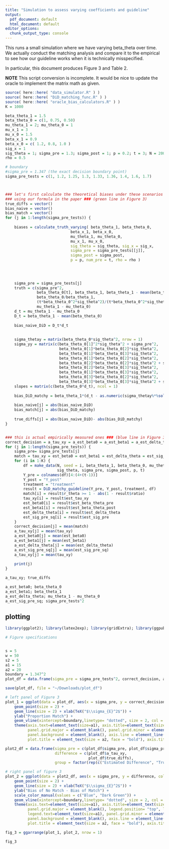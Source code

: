 ```yaml
---
title: "Simulation to assess varying coefficients and guideline"
output:
  pdf_document: default
  html_document: default
editor_options:
  chunk_output_type: console
---
```


This runs a small simulation where we have varying beta_theta over time.
We actually conduct the matching analysis and compare it to the empirical to see how our guideline works when it is technically misspecified.

In particular, this document produces Figure 3 and Table 2.


**NOTE** This script conversion is incomplete.  It would be nice to update the oracle to implement the matrix math as given.


```r
source( here::here( "data_simulator.R" ) )
source( here::here( "DiD_matching_func.R" ) )
source( here::here( "oracle_bias_calculators.R" ) )
K = 1000

beta_theta_1 = 1.5
beta_theta_0 = c(1, 0.75, 0.50)
mu_theta_1 = 2; mu_theta_0 = 1
mu_x_1 = 3
mu_x_0 = 1.5
beta_x_1 = 0.9
beta_x_0 = c( 1.2, 0.8, 1.0 )
sig_x = 1
sig_theta = 1; sigma_pre = 1.3; sigma_post = 1; p = 0.2; t = 3; N = 20000;
rho = 0.5

# boundary
#sigma_pre = 1.347 (the exact decision boundary point)
sigma_pre_tests = c(1, 1.2, 1.25, 1.3, 1.33, 1.36, 1.4, 1.6, 1.7)



### let's first calculate the theoretical biases under these scenarios
### using our formula in the paper ### (green line in Figure 3)
true_diffs = vector()
bias_naive = vector()
bias_match = vector()
for (j in 1:length(sigma_pre_tests)) {
    
    biases = calculate_truth_varying( beta_theta_1, beta_theta_0,
                             beta_x_1, beta_x_0,
                             mu_theta_1, mu_theta_0,
                             mu_x_1, mu_x_0,
                             sig_theta = sig_theta, sig_x = sig_x,
                             sigma_pre = sigma_pre_tests[[j]], 
                             sigma_post = sigma_post,
                             p = p, num_pre = t, rho = rho )
        

        
        
    sigma_pre = sigma_pre_tests[j]
    truth = c(sigma_pre^2, 
              beta_theta_0[t], beta_theta_1, beta_theta_1 - mean(beta_theta_0),
              beta_theta_0/beta_theta_1, 
              (t*beta_theta_0^2*sig_theta^2)/(t*beta_theta_0^2*sig_theta^2 + sigma_pre^2), 
              mu_theta_1 - mu_theta_0)
    d_t = mu_theta_1 - mu_theta_0
    D_t = beta_theta_1 - mean(beta_theta_0)
    
    bias_naive_DiD = D_t*d_t
    
    
    sigma_thetay = matrix(beta_theta_0*sig_theta^2, nrow = 1)
    sigma_yy = matrix(c(beta_theta_0[1]^2*sig_theta^2 + sigma_pre^2, 
                        beta_theta_0[1]*beta_theta_0[2]*sig_theta^2, 
                        beta_theta_0[1]*beta_theta_0[3]*sig_theta^2,
                        beta_theta_0[1]*beta_theta_0[2]*sig_theta^2,
                        beta_theta_0[2]*beta_theta_0[2]*sig_theta^2 + sigma_pre^2, 
                        beta_theta_0[2]*beta_theta_0[3]*sig_theta^2, 
                        beta_theta_0[1]*beta_theta_0[3]*sig_theta^2,
                        beta_theta_0[3]*beta_theta_0[2]*sig_theta^2,
                        beta_theta_0[3]*beta_theta_0[3]*sig_theta^2 + sigma_pre^2), nrow = 3)
    slopes = matrix(c(beta_theta_0*d_t), ncol = 1)
    
    bias_DiD_matchy = beta_theta_1*(d_t - as.numeric(sigma_thetay%*%solve(sigma_yy)%*%slopes))
    
    bias_naive[j] = abs(bias_naive_DiD)
    bias_match[j] = abs(bias_DiD_matchy)
    
    true_diffs[j] = abs(bias_naive_DiD)- abs(bias_DiD_matchy)
}


### this is actual empirically measured ones ### (blue line in Figure 3)
correct_decision = a_tau_xy = a_est_beta0 = a_est_beta1 = a_est_delta_theta = a_est_sig_pre_sq = vector()
for (j in 1:length(sigma_pre_tests)) {
    sigma_pre= sigma_pre_tests[j]
    match = tau_xy = est_beta0 = est_beta1 = est_delta_theta = est_sig_pre_sq = vector()
    for (i in 1:K) {
        df = make_data(N, seed = i, beta_theta_1, beta_theta_0, mu_theta_1, mu_theta_0,
                       sig_theta, sigma_pre, sigma_post, p, t)
        Y_pre = colnames(df)[4:(4+(t-1))]
        Y_post = "Y_post"
        treatment = "treatment"
        result = DiD_matchy_guideline(Y_pre, Y_post, treatment, df)
        match[i] = result$r_theta >= 1 - abs(1 - result$ratio)
        tau_xy[i] = result$est_tau_xy 
        est_beta0[i] = result$est_beta_theta_pre
        est_beta1[i] = result$est_beta_theta_post
        est_delta_theta[i] = result$est_delta_theta
        est_sig_pre_sq[i] = result$est_sig_pre
    }
    correct_decision[j] = mean(match)
    a_tau_xy[j] = mean(tau_xy)
    a_est_beta0[j] = mean(est_beta0)
    a_est_beta1[j] = mean(est_beta1)
    a_est_delta_theta[j] = mean(est_delta_theta)
    a_est_sig_pre_sq[j] = mean(est_sig_pre_sq)
    a_tau_xy[j] = mean(tau_xy)
    
    print(j)
}
```


```r
a_tau_xy; true_diffs

a_est_beta0; beta_theta_0
a_est_beta1; beta_theta_1
a_est_delta_theta; mu_theta_1 - mu_theta_0
a_est_sig_pre_sq; sigma_pre_tests^2

```



## plotting
```r
library(ggplot2); library(latex2exp); library(gridExtra); library(ggpubr)

# Figure specifications


s = 5
w = 50
s2 = 5
a1 = 15
a2 = 20
boundary = 1.347^2
plot_df = data.frame(sigma_pre = sigma_pre_tests^2, correct_decision, a_tau_xy, true_diffs)

save(plot_df, file = "~/Downloads/plot_df")

# left panel of Figure 3
plot_1 = ggplot(data = plot_df, aes(x = sigma_pre, y = correct_decision)) + 
    geom_point(size = 2) + 
    geom_line(size = 2) + xlab(TeX("$\\sigma_{E}^2$")) + 
    ylab("Proportion Match") + 
    geom_vline(xintercept=boundary,linetype= "dotted", size = 2, col = "red") + 
    theme(axis.text=element_text(size=a1), axis.title=element_text(size=a2,face="bold"), 
          panel.grid.major = element_blank(), panel.grid.minor = element_blank(), 
          panel.background = element_blank(), axis.line = element_line(colour = "black"), 
          plot.title = element_text(size = a2, face = "bold"), axis.title.x = element_text(vjust=-0.5))

plot2_df = data.frame(sigma_pre = c(plot_df$sigma_pre, plot_df$sigma_pre),
                      difference = c(plot_df$a_tau_xy, 
                                     plot_df$true_diffs), 
                      group = factor(rep(c("Estimated Difference", "True Difference"), each = nrow(plot_df))))

# right panel of figure 3
plot_2 = ggplot(data = plot2_df, aes(x = sigma_pre, y = difference, col = group)) + 
    geom_point(size = 2) + 
    geom_line(size = 2) + xlab(TeX("$\\sigma_{E}^2$")) + 
    ylab("Bias of No Match - Bias of Match") +
    scale_color_manual(values = c("Blue", "Dark Green")) + 
    geom_vline(xintercept=boundary,linetype= "dotted", size = 2, col = "red") +  
    theme(axis.text=element_text(size=a1), axis.title=element_text(size=a2,face="bold"), 
          panel.grid.major = element_blank(), legend.position= "top", legend.title=element_blank(),
          legend.text=element_text(size=a1), panel.grid.minor = element_blank(), 
          panel.background = element_blank(), axis.line = element_line(colour = "black"), 
          plot.title = element_text(size = a2, face = "bold"), axis.title.x = element_text(vjust=-0.5)) 

fig_3 = ggarrange(plot_1, plot_2, nrow = 1)

fig_3
```



